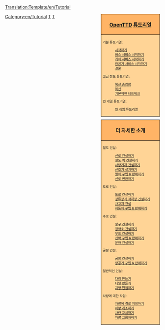 <noinclude>[[Translation:Template/en/Tutorial]]</noinclude>
<!--
NOTE:
Aqueducts should go under 'bridges' (with a link from building locks and canals), as aqueducts are in fact bridges but then for ships.

Possible future tutorials not already in list:
- [[Main/en/Industrial Service]] / [[Main/en/FIRS Walkthrough]]
- Multistations
--><div style="float:right; padding-left:12px; background:none;">
<div style="width:180px; border:1px solid #000000; background:#ffb466; padding:5px; -moz-border-radius-topleft:5px; -moz-border-radius-topright:5px; font-size: 12pt;">
<center><strong><font size="3">[[Main/ko/OpenTTD|OpenTTD]] [[Main/ko/튜토리얼|튜토리얼]]</font></strong></center>
</div>
<div style="width:180px;  border:1px solid black; border-top-width: 0px; background:#ffd496; padding:5px; font-size: 8pt;">

기본 튜토리얼:
:[[Main/ko/튜토리얼|시작하기]]
:[[Main/ko/튜토리얼/버스|버스 서비스 시작하기]]
:[[Main/ko/튜토리얼/기차|기차 서비스 시작하기]]
:[[Main/ko/튜토리얼/항공기|항공기 서비스 시작하기]]
:[[Main/ko/튜토리얼/결론|결론]]
고급 철도 튜토리얼:
:[[Main/ko/튜토리얼/복선 승강장|복선 승강장]]
:[[Main/ko/튜토리얼/복선|복선]]
:[[Main/ko/튜토리얼/기본적인 네트워크|기본적인 네트워크]]
인 게임 튜토리얼:
:[[Main/ko/인 게임 튜토리얼|인 게임 튜토리얼]]

</div>

<div style="width:180px; border:1px solid #000000; background:#ffb466; padding:5px; font-size: 12pt; margin-top: 10px;">
<center><strong><font size="3">더 자세한 소개</font></strong></center>
</div>
<div style="width:180px;  border:1px solid black; border-top-width: 0px; background:#ffd496; padding:5px; -moz-border-radius-bottomleft:5px; -moz-border-radius-bottomright:8px; font-size: 8pt;">
<span style="font-weight:bold;">

철도 건설:
:[[Main/ko/선로 건설|선로 건설하기]]
:[[Main/ko/철도 역 건설|철도 역 건설하기]]
:[[Main/ko/차량기지 건설|차량기지 건설하기]]
:[[Main/ko/신호기 설치|신호기 설치하기]]
:[[Main/ko/열차 구입|열차 구입 &amp; 판매하기]]
:[[Main/ko/선로 변환|선로 변환하기]]

도로 건설:
:[[Main/ko/도로 건설|도로 건설하기]]
:[[Main/ko/정류장과 적하장 건설|정류장과 적하장 건설하기]]
:[[Main/ko/차고지 건설|차고지 건설]]
:[[Main/ko/자동차 구입|자동차 구입 &amp; 판매하기]]

수로 건설:
:[[Main/ko/항구 건설|항구 건설하기]]
:[[Main/ko/정박소 건설|정박소 건설하기]]
:[[Main/ko/부표 건설|부표 건설하기]]
:[[Main/ko/선박 구입|선박 구입 &amp; 판매하기]]
:[[Main/ko/운하 건설|운하 건설하기]]

공항 건설:
:[[Main/ko/공항 건설|공항 건설하기]]
:[[Main/ko/항공기 구입|항공기 구입 &amp; 판매하기]]

일반적인 건설:
:[[Main/ko/다리 건설|다리 만들기]]
:[[Main/ko/터널 건설|터널 만들기]]
:[[Main/ko/지형 편집|지형 편집하기]]

차량에 대한 작업:
:[[Main/ko/경로|차량에 경로 지정하기]]
:[[Main/ko/개조|차량 개조하기]]
:[[Main/ko/차량 교체|차량 교체하기]]
:[[Main/ko/차량 그룹|차량 그룹화하기]]

</span>
</div>
</div><includeonly>[[Category:en/Tutorial]]</includeonly><noinclude>

[[Category:en/Templates|T]][[Category:en/Navigation|T]]
</noinclude>